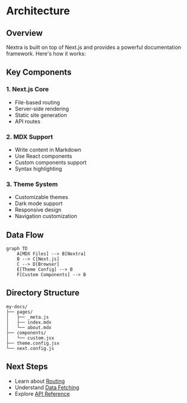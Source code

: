 # Architecture

## Overview

Nextra is built on top of Next.js and provides a powerful documentation framework. Here's how it works:

## Key Components

### 1. Next.js Core
- File-based routing
- Server-side rendering
- Static site generation
- API routes

### 2. MDX Support
- Write content in Markdown
- Use React components
- Custom components support
- Syntax highlighting

### 3. Theme System
- Customizable themes
- Dark mode support
- Responsive design
- Navigation customization

## Data Flow

```mermaid
graph TD
    A[MDX Files] --> B[Nextra]
    B --> C[Next.js]
    C --> D[Browser]
    E[Theme Config] --> B
    F[Custom Components] --> B
```

## Directory Structure

```
my-docs/
├── pages/
│   ├── _meta.js
│   ├── index.mdx
│   └── about.mdx
├── components/
│   └── custom.jsx
├── theme.config.jsx
└── next.config.js
```

## Next Steps

- Learn about [Routing](/core-concepts/routing)
- Understand [Data Fetching](/core-concepts/data-fetching)
- Explore [API Reference](/api-reference/configuration) 